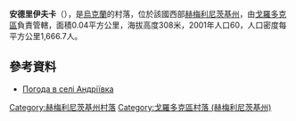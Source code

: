 {{coord|49|21|17|N|26|25|25|E|scale:100000|display=title}}

'''安德里伊夫卡'''（{{lang-uk|Андріївка}}），是[[烏克蘭|烏克蘭]]的村落，位於該國西部[[赫梅利尼茨基州|赫梅利尼茨基州]]，由[[戈羅多克區_(赫梅利尼茨基州)|戈羅多克區]]負責管轄，面積0.04平方公里，海拔高度308米，2001年人口60，人口密度每平方公里1,666.7人。

==參考資料==
* [http://weather.in.ua/ua/hmel'nickaja/154 Погода в селі Андріївка] {{Wayback|url=http://weather.in.ua/ua/hmel'nickaja/154 |date=20111220144008 }}

{{DEFAULTSORT:Андріївка}}
[[Category:赫梅利尼茨基州村落|Category:赫梅利尼茨基州村落]]
[[Category:戈羅多克區村落_(赫梅利尼茨基州)|Category:戈羅多克區村落 (赫梅利尼茨基州)]]


{{Khmelnytskyi-geo-stub}}
